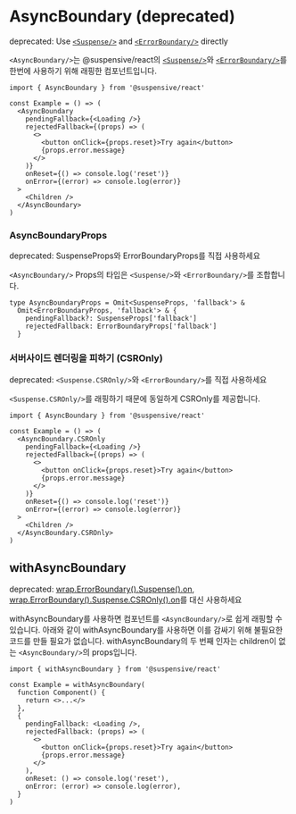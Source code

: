 
# AsyncBoundary (deprecated)

<Callout type='warning'>

deprecated: Use [`<Suspense/>`](./Suspense) and [`<ErrorBoundary/>`](./ErrorBoundary) directly

</Callout>

`<AsyncBoundary/>`는 @suspensive/react의 [`<Suspense/>`](./Suspense)와 [`<ErrorBoundary/>`](./ErrorBoundary)를 한번에 사용하기 위해 래핑한 컴포넌트입니다.

```tsx /AsyncBoundary/
import { AsyncBoundary } from '@suspensive/react'

const Example = () => (
  <AsyncBoundary
    pendingFallback={<Loading />}
    rejectedFallback={(props) => (
      <>
        <button onClick={props.reset}>Try again</button>
        {props.error.message}
      </>
    )}
    onReset={() => console.log('reset')}
    onError={(error) => console.log(error)}
  >
    <Children />
  </AsyncBoundary>
)
```

### AsyncBoundaryProps

<Callout type='warning'>

deprecated: SuspenseProps와 ErrorBoundaryProps를 직접 사용하세요

</Callout>

`<AsyncBoundary/>` Props의 타입은 `<Suspense/>`와 `<ErrorBoundary/>`를 조합합니다.

```tsx /AsyncBoundaryProps/
type AsyncBoundaryProps = Omit<SuspenseProps, 'fallback'> &
  Omit<ErrorBoundaryProps, 'fallback'> & {
    pendingFallback?: SuspenseProps['fallback']
    rejectedFallback: ErrorBoundaryProps['fallback']
  }
```

### 서버사이드 렌더링을 피하기 (CSROnly)

<Callout type='warning'>

deprecated: `<Suspense.CSROnly/>`와 `<ErrorBoundary/>`를 직접 사용하세요

</Callout>

`<Suspense.CSROnly/>`를 래핑하기 때문에 동일하게 CSROnly를 제공합니다.

```tsx /AsyncBoundary.CSROnly/
import { AsyncBoundary } from '@suspensive/react'

const Example = () => (
  <AsyncBoundary.CSROnly
    pendingFallback={<Loading />}
    rejectedFallback={(props) => (
      <>
        <button onClick={props.reset}>Try again</button>
        {props.error.message}
      </>
    )}
    onReset={() => console.log('reset')}
    onError={(error) => console.log(error)}
  >
    <Children />
  </AsyncBoundary.CSROnly>
)
```

## withAsyncBoundary

<Callout type='warning'>

deprecated: [wrap.ErrorBoundary().Suspense().on](./wrap), [wrap.ErrorBoundary().Suspense.CSROnly().on](./wrap)를 대신 사용하세요

</Callout>

withAsyncBoundary를 사용하면 컴포넌트를 `<AsyncBoundary/>`로 쉽게 래핑할 수 있습니다.
아래와 같이 withAsyncBoundary를 사용하면 이를 감싸기 위해 불필요한 코드를 만들 필요가 없습니다.
withAsyncBoundary의 두 번째 인자는 children이 없는 `<AsyncBoundary/>`의 props입니다.

```tsx /withAsyncBoundary/
import { withAsyncBoundary } from '@suspensive/react'

const Example = withAsyncBoundary(
  function Component() {
    return <>...</>
  },
  {
    pendingFallback: <Loading />,
    rejectedFallback: (props) => (
      <>
        <button onClick={props.reset}>Try again</button>
        {props.error.message}
      </>
    ),
    onReset: () => console.log('reset'),
    onError: (error) => console.log(error),
  }
)
```
